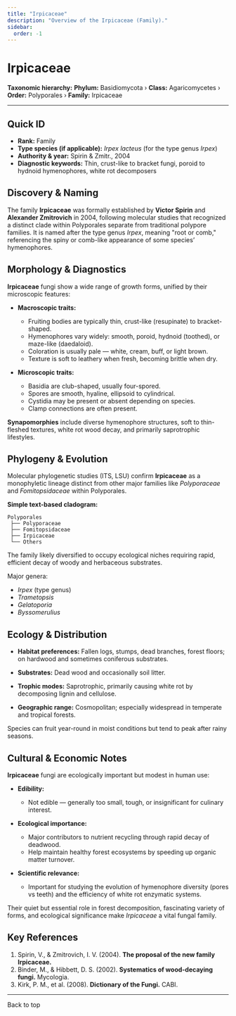 ```yaml
---
title: "Irpicaceae"
description: "Overview of the Irpicaceae (Family)."
sidebar:
  order: -1
---
```



# Irpicaceae <Badge variant="note" text="Family" />

**Taxonomic hierarchy:** **Phylum:** Basidiomycota › **Class:** Agaricomycetes › **Order:** Polyporales › **Family:** Irpicaceae

---

## Quick ID
* **Rank:** Family  
* **Type species (if applicable):** _Irpex lacteus_ (for the type genus _Irpex_)  
* **Authority & year:** Spirin & Zmitr., 2004  
* **Diagnostic keywords:** Thin, crust-like to bracket fungi, poroid to hydnoid hymenophores, white rot decomposers  

## Discovery & Naming
The family **Irpicaceae** was formally established by **Victor Spirin** and **Alexander Zmitrovich** in 2004, following molecular studies that recognized a distinct clade within Polyporales separate from traditional polypore families. It is named after the type genus _Irpex_, meaning "root or comb," referencing the spiny or comb-like appearance of some species’ hymenophores.

## Morphology & Diagnostics
**Irpicaceae** fungi show a wide range of growth forms, unified by their microscopic features:

- **Macroscopic traits:**
  - Fruiting bodies are typically thin, crust-like (resupinate) to bracket-shaped.
  - Hymenophores vary widely: smooth, poroid, hydnoid (toothed), or maze-like (daedaloid).
  - Coloration is usually pale — white, cream, buff, or light brown.
  - Texture is soft to leathery when fresh, becoming brittle when dry.

- **Microscopic traits:**
  - Basidia are club-shaped, usually four-spored.
  - Spores are smooth, hyaline, ellipsoid to cylindrical.
  - Cystidia may be present or absent depending on species.
  - Clamp connections are often present.

**Synapomorphies** include diverse hymenophore structures, soft to thin-fleshed textures, white rot wood decay, and primarily saprotrophic lifestyles.

## Phylogeny & Evolution
Molecular phylogenetic studies (ITS, LSU) confirm **Irpicaceae** as a monophyletic lineage distinct from other major families like _Polyporaceae_ and _Fomitopsidaceae_ within Polyporales.

**Simple text-based cladogram:**
```
Polyporales
 ├── Polyporaceae
 ├── Fomitopsidaceae
 ├── Irpicaceae
 └── Others
```
The family likely diversified to occupy ecological niches requiring rapid, efficient decay of woody and herbaceous substrates.

Major genera:

- _Irpex_ (type genus)
- _Trametopsis_
- _Gelatoporia_
- _Byssomerulius_

## Ecology & Distribution
- **Habitat preferences:** Fallen logs, stumps, dead branches, forest floors; on hardwood and sometimes coniferous substrates.
- **Substrates:** Dead wood and occasionally soil litter.
- **Trophic modes:** Saprotrophic, primarily causing white rot by decomposing lignin and cellulose.

- **Geographic range:** Cosmopolitan; especially widespread in temperate and tropical forests.

Species can fruit year-round in moist conditions but tend to peak after rainy seasons.

## Cultural & Economic Notes
**Irpicaceae** fungi are ecologically important but modest in human use:

- **Edibility:**
  - Not edible — generally too small, tough, or insignificant for culinary interest.

- **Ecological importance:**
  - Major contributors to nutrient recycling through rapid decay of deadwood.
  - Help maintain healthy forest ecosystems by speeding up organic matter turnover.

- **Scientific relevance:**
  - Important for studying the evolution of hymenophore diversity (pores vs teeth) and the efficiency of white rot enzymatic systems.

Their quiet but essential role in forest decomposition, fascinating variety of forms, and ecological significance make _Irpicaceae_ a vital fungal family.

## Key References
1. Spirin, V., & Zmitrovich, I. V. (2004). **The proposal of the new family Irpicaceae.**  
2. Binder, M., & Hibbett, D. S. (2002). **Systematics of wood-decaying fungi.** Mycologia.  
3. Kirk, P. M., et al. (2008). **Dictionary of the Fungi.** CABI.

---

<LinkButton href="#top" variant="minimal" icon="arrow-up">
  Back to top
</LinkButton>
